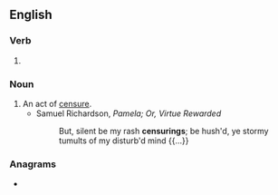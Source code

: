 ==English==

===Verb===
{{head|en|present participle}}

# {{present participle of|censure|lang=en|nocat=1}}

===Noun===
{{en-noun}}

# An act of [[censure]].
#* Samuel Richardson, ''Pamela; Or, Virtue Rewarded''
#*: But, silent be my rash '''censurings'''; be hush'd, ye stormy tumults of my disturb'd mind {{...}}

===Anagrams===
* {{anagrams|en|a=ceginnrsu|encursing}}